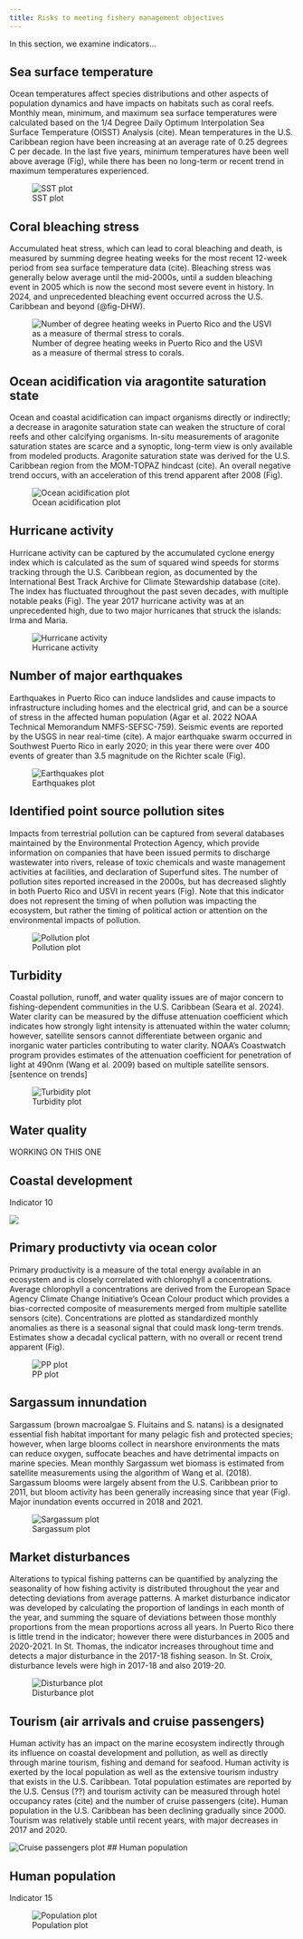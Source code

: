 ```yaml
---
title: Risks to meeting fishery management objectives
---
```


In this section, we examine indicators...

## Sea surface temperature

Ocean temperatures affect species distributions and other aspects of population dynamics and have impacts on habitats such as coral reefs. Monthly mean, minimum, and maximum sea surface temperatures were calculated based on the 1/4 Degree Daily Optimum Interpolation Sea Surface Temperature (OISST) Analysis (cite). Mean temperatures in the U.S. Caribbean region have been increasing at an average rate of 0.25 degrees C per decade. In the last five years, minimum temperatures have been well above average (Fig), while there has been no long-term or recent trend in maximum temperatures experienced.

![SST plot](/indicator_plots/Carib_SST_plot_final.png){#fig-SST fig-alt="a plot" fig-align="center"}

## Coral bleaching stress

Accumulated heat stress, which can lead to coral bleaching and death, is measured by summing degree heating weeks for the most recent 12-week period from sea surface temperature data (cite). Bleaching stress was generally below average until the mid-2000s, until a sudden bleaching event in 2005 which is now the second most severe event in history. In 2024, and unprecedented bleaching event occurred across the U.S. Caribbean and beyond (@fig-DHW).

![Number of degree heating weeks in Puerto Rico and the USVI as a measure of thermal stress to corals.](/indicator_plots/DegreeHeatingWeeks_plot_final.png){#fig-DHW fig-alt="A time series plot" fig-align="center"}

## Ocean acidification via aragontite saturation state

Ocean and coastal acidification can impact organisms directly or indirectly; a decrease in aragonite saturation state can weaken the structure of coral reefs and other calcifying organisms. In-situ measurements of aragonite saturation states are scarce and a synoptic, long-term view is only available from modeled products. Aragonite saturation state was derived for the U.S. Caribbean region from the MOM-TOPAZ hindcast (cite). An overall negative trend occurs, with an acceleration of this trend apparent after 2008 (Fig).

![Ocean acidification plot](/indicator_plots/OA_plot_final.png){fig-alt="a plot" fig-align="center"}

## Hurricane activity

Hurricane activity can be captured by the accumulated cyclone energy index which is calculated as the sum of squared wind speeds for storms tracking through the U.S. Caribbean region, as documented by the International Best Track Archive for Climate Stewardship database (cite). The index has fluctuated throughout the past seven decades, with multiple notable peaks (Fig). The year 2017 hurricane activity was at an unprecedented high, due to two major hurricanes that struck the islands: Irma and Maria.

![Hurricane activity](/indicator_plots/ACEindex_plot_final.png){fig-alt="a plot" fig-align="center"}

## Number of major earthquakes

Earthquakes in Puerto Rico can induce landslides and cause impacts to infrastructure including homes and the electrical grid, and can be a source of stress in the affected human population (Agar et al. 2022 NOAA Technical Memorandum NMFS-SEFSC-759). Seismic events are reported by the USGS in near real-time (cite). A major earthquake swarm occurred in Southwest Puerto Rico in early 2020; in this year there were over 400 events of greater than 3.5 magnitude on the Richter scale (Fig).

![Earthquakes plot](/indicator_plots/earthquakes_plot_final.png){fig-alt="a plot" fig-align="center"}

## Identified point source pollution sites

Impacts from terrestrial pollution can be captured from several databases maintained by the Environmental Protection Agency, which provide information on companies that have been issued permits to discharge wastewater into rivers, release of toxic chemicals and waste management activities at facilities, and declaration of Superfund sites. The number of pollution sites reported increased in the 2000s, but has decreased slightly in both Puerto Rico and USVI in recent years (Fig). Note that this indicator does not represent the timing of when pollution was impacting the ecosystem, but rather the timing of political action or attention on the environmental impacts of pollution.

![Pollution plot](/indicator_plots/pollution_plot_final.png){fig-alt="a plot" fig-align="center"}

## Turbidity

Coastal pollution, runoff, and water quality issues are of major concern to fishing-dependent communities in the U.S. Caribbean (Seara et al. 2024). Water clarity can be measured by the diffuse attenuation coefficient which indicates how strongly light intensity is attenuated within the water column; however, satellite sensors cannot differentiate between organic and inorganic water particles contributing to water clarity. NOAA’s Coastwatch program provides estimates of the attenuation coefficient for penetration of light at 490nm (Wang et al. 2009) based on multiple satellite sensors. \[sentence on trends\]

![Turbidity plot](/indicator_plots/turbidity_plot_final.png){fig-alt="a plot" fig-align="center"}

## Water quality

WORKING ON THIS ONE

## Coastal development

Indicator 10

![](/indicator_plots/Land_Use_Land_Cover_2024.jpg){fig-alt="Plot showing a time series of an indicator"}

## Primary productivty via ocean color

Primary productivity is a measure of the total energy available in an ecosystem and is closely correlated with chlorophyll a concentrations. Average chlorophyll a concentrations are derived from the European Space Agency Climate Change Initiative’s Ocean Colour product which provides a bias-corrected composite of measurements merged from multiple satellite sensors (cite). Concentrations are plotted as standardized monthly anomalies as there is a seasonal signal that could mask long-term trends. Estimates show a decadal cyclical pattern, with no overall or recent trend apparent (Fig).

![PP plot](/indicator_plots/carib_Chl_plot_final.png){fig-alt="a plot" fig-align="center"}

## Sargassum innundation

Sargassum (brown macroalgae S. Fluitains and S. natans) is a designated essential fish habitat important for many pelagic fish and protected species; however, when large blooms collect in nearshore environments the mats can reduce oxygen, suffocate beaches and have detrimental impacts on marine species. Mean monthly Sargassum wet biomass is estimated from satellite measurements using the algorithm of Wang et al. (2018). Sargassum blooms were largely absent from the U.S. Caribbean prior to 2011, but bloom activity has been generally increasing since that year (Fig). Major inundation events occurred in 2018 and 2021.

![Sargassum plot](/indicator_plots/Sargassum_plot_final.png){fig-alt="a plot" fig-align="center"}

## Market disturbances

Alterations to typical fishing patterns can be quantified by analyzing the seasonality of how fishing activity is distributed throughout the year and detecting deviations from average patterns. A market disturbance indicator was developed by calculating the proportion of landings in each month of the year, and summing the square of deviations between those monthly proportions from the mean proportions across all years. In Puerto Rico there is little trend in the indicator; however there were disturbances in 2005 and 2020-2021. In St. Thomas, the indicator increases throughout time and detects a major disturbance in the 2017-18 fishing season. In St. Croix, disturbance levels were high in 2017-18 and also 2019-20.

![Disturbance plot](/indicator_plots/disturbance_plot_final.png){fig-alt="a plot" fig-align="center"}

## Tourism (air arrivals and cruise passengers)

Human activity has an impact on the marine ecosystem indirectly through its influence on coastal development and pollution, as well as directly through marine tourism, fishing and demand for seafood. Human activity is exerted by the local population as well as the extensive tourism industry that exists in the U.S. Caribbean. Total population estimates are reported by the U.S. Census (??) and tourism activity can be measured through hotel occupancy rates (cite) and the number of cruise passengers (cite). Human population in the U.S. Caribbean has been declining gradually since 2000. Tourism was relatively stable until recent years, with major decreases in 2017 and 2020.

![Cruise passengers plot](/indicator_plots/cruise_plot_final.png){fig-alt="A plot" fig-align="center"} \## Human population

## Human population

Indicator 15

![Population plot](/indicator_plots/population_plot_final.png){fig-alt="A plot" fig-align="center"}
